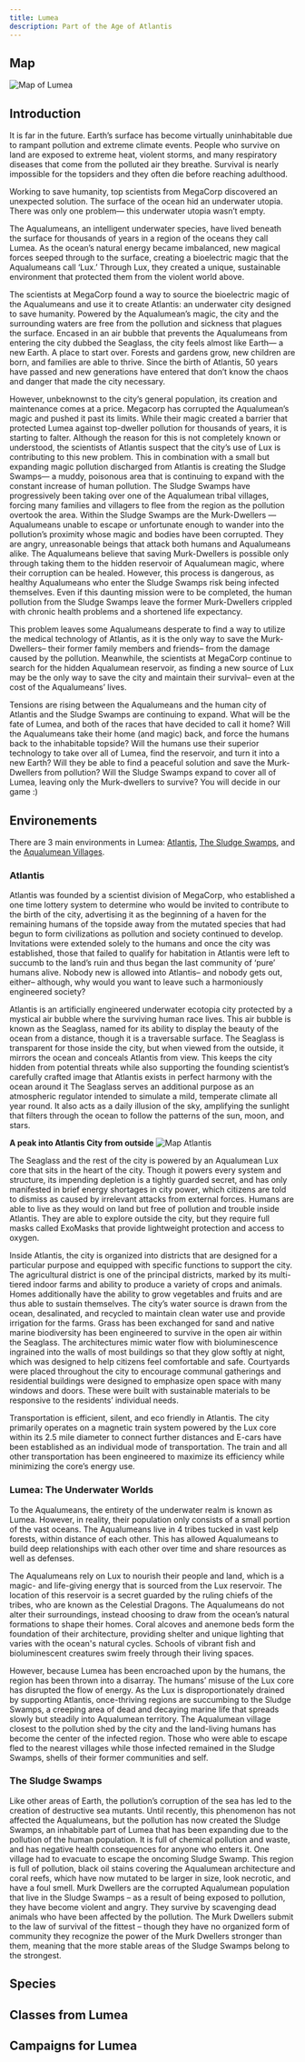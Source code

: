 ```yaml
---
title: Lumea
description: Part of the Age of Atlantis
---
```




## Map 
![Map of Lumea](../../../assets/lumea/lumea.png)

## Introduction
It is far in the future. Earth’s surface has become virtually uninhabitable due to rampant pollution and extreme climate events. People who survive on land are exposed to extreme heat, violent storms, and many respiratory diseases that come from the polluted air they breathe. Survival is nearly impossible for the topsiders and they often die before reaching adulthood. 

Working to save humanity, top scientists from MegaCorp discovered an unexpected solution. The surface of the ocean hid an underwater utopia. There was only one problem— this underwater utopia wasn’t empty. 

The Aqualumeans, an intelligent underwater species, have lived beneath the surface for thousands of years in a region of the oceans they call Lumea. As the ocean’s natural energy became imbalanced, new magical forces seeped through to the surface, creating a bioelectric magic that the Aqualumeans call ‘Lux.’ Through Lux, they created a unique, sustainable environment that protected them from the violent world above. 

The scientists at MegaCorp found a way to source the bioelectric magic of the Aqualumeans and use it to create Atlantis: an underwater city designed to save humanity. Powered by the Aqualumean’s magic, the city and the surrounding waters are free from the pollution and sickness that plagues the surface. Encased in an air bubble that prevents the Aqualumeans from entering the city dubbed the Seaglass, the city feels almost like Earth— a new Earth. A place to start over. Forests and gardens grow, new children are born, and families are able to thrive. Since the birth of Atlantis, 50 years have passed and new generations have entered that don’t know the chaos and danger that made the city necessary. 

However, unbeknownst to the city’s general population, its creation and maintenance comes at a price. Megacorp has corrupted the Aqualumean’s magic and pushed it past its limits. While their magic created a barrier that protected Lumea against top-dweller pollution for thousands of years, it is starting to falter. Although the reason for this is not completely known or understood, the scientists of Atlantis suspect that the city’s use of Lux is contributing to this new problem. This in combination with a small but expanding magic pollution discharged from Atlantis is creating the Sludge Swamps— a muddy, poisonous area that is continuing to expand with the constant increase of human pollution. The Sludge Swamps have progressively been taking over one of the Aqualumean tribal villages, forcing many families and villagers to flee from the region as the pollution overtook the area. Within the Sludge Swamps are the Murk-Dwellers — Aqualumeans unable to escape or unfortunate enough to wander into the pollution’s proximity whose magic and bodies have been corrupted. They are angry, unreasonable beings that attack both humans and Aqualumeans alike. The Aqualumeans believe that saving Murk-Dwellers is possible only through taking them to the hidden reservoir of Aqualumean magic, where their corruption can be healed. However, this process is dangerous, as healthy Aqualumeans who enter the Sludge Swamps risk being infected themselves. Even if this daunting mission were to be completed, the human pollution from the Sludge Swamps leave the former Murk-Dwellers crippled with chronic health problems and a shortened life expectancy.

This problem leaves some Aqualumeans desperate to find a way to utilize the medical technology of Atlantis, as it is the only way to save the Murk-Dwellers– their former family members and friends– from the damage caused by the pollution. Meanwhile, the scientists at MegaCorp continue to search for the hidden Aqualumean reservoir, as finding a new source of Lux may be the only way to save the city and maintain their survival– even at the cost of the Aqualumeans’ lives.

Tensions are rising between the Aqualumeans and the human city of Atlantis and the Sludge Swamps are continuing to expand. What will be the fate of Lumea, and both of the races that have decided to call it home? Will the Aqualumeans take their home (and magic) back, and force the humans back to the inhabitable topside? Will the humans use their superior technology to take over all of Lumea, find the reservoir, and turn it into a new Earth? Will they be able to find a peaceful solution and save the Murk-Dwellers from pollution?  Will the Sludge Swamps expand to cover all of Lumea, leaving only the Murk-dwellers to survive? You will decide in our game :)


## Environements
There are 3 main environments in Lumea: [Atlantis](#atlantis), [The Sludge Swamps](#the-sludge-swamps), and the [Aqualumean Villages](#lumea-the-underwater-worlds).

### Atlantis
Atlantis was founded by a scientist division of MegaCorp, who established a one time lottery system to determine who would be invited to contribute to the birth of the city, advertising it as the beginning of a haven for the remaining humans of the topside away from the mutated species that had begun to form civilizations as pollution and society continued to develop. Invitations were extended solely to the humans and once the city was established, those that failed to qualify for habitation in Atlantis were left to succumb to the land’s ruin and thus began the last community of ‘pure’ humans alive. Nobody new is allowed into Atlantis– and nobody gets out, either– although, why would you want to leave such a harmoniously engineered society?

Atlantis is an artificially engineered underwater ecotopia city protected by a mystical air bubble where the surviving human race lives. This air bubble is known as the Seaglass, named for its ability to display the beauty of the ocean from a distance, though it is a traversable surface. The Seaglass is transparent for those inside the city, but when viewed from the outside, it mirrors the ocean and conceals Atlantis from view. This keeps the city hidden from potential threats while also supporting the founding scientist’s carefully crafted image that Atlantis exists in perfect harmony with the ocean around it  The Seaglass serves an additional purpose as an atmospheric regulator intended to simulate a mild, temperate climate all year round. It also acts as a daily illusion of the sky, amplifying the sunlight that filters through the ocean to follow the patterns of the sun, moon, and stars.

**A peak into Atlantis City from outside**
![Map Atlantis](../../../assets/lumea/atlantis.png)

The Seaglass and the rest of the city is powered by an Aqualumean Lux core that sits in the heart of the city. Though it powers every system and structure, its impending depletion is a tightly guarded secret, and has only manifested in brief energy shortages in city power, which citizens are told to dismiss as caused by irrelevant attacks from external forces. Humans are able to live as they would on land but free of pollution and trouble inside Atlantis. They are able to explore outside the city, but they require full masks called ExoMasks that provide lightweight protection and access to oxygen.

Inside Atlantis, the city is organized into districts that are designed for a particular purpose and equipped with specific functions to support the city. The agricultural district is one of the principal districts, marked by its multi-tiered indoor farms and ability to produce a variety of crops and animals. Homes additionally have the ability to grow vegetables and fruits and are thus able to sustain themselves. The city’s water source is drawn from the ocean, desalinated, and recycled to maintain clean water use and provide irrigation for the farms. Grass has been exchanged for sand and native marine biodiversity has been engineered to survive in the open air within the Seaglass. The architectures mimic water flow with bioluminescence ingrained into the walls of most buildings so that they glow softly at night, which was designed to help citizens feel comfortable and safe. Courtyards were placed throughout the city to encourage communal gatherings and residential buildings were designed to emphasize open space with many windows and doors. These were built with sustainable materials to be responsive to the residents’ individual needs.

Transportation is efficient, silent, and eco friendly in Atlantis. The city primarily operates on a magnetic train system powered by the Lux core within its 2.5 mile diameter to connect further distances and E-cars have been established as an individual mode of transportation. The train and all other transportation has been engineered to maximize its efficiency while minimizing the core’s energy use. 


### Lumea: The Underwater Worlds
To the Aqualumeans, the entirety of the underwater realm is known as Lumea. However, in reality, their population only consists of a small portion of the vast oceans. The Aqualumeans live in 4 tribes tucked in vast kelp forests, within distance of each other. This has allowed Aqualumeans to build deep relationships with each other over time and share resources as well as defenses.

The Aqualumeans rely on Lux to nourish their people and land, which is a magic- and life-giving energy that is sourced from the Lux reservoir. The location of this reservoir is a secret guarded by the ruling chiefs of the tribes, who are known as the Celestial Dragons. The Aqualumeans do not alter their surroundings, instead choosing to draw from the ocean’s natural formations to shape their homes. Coral alcoves and anemone beds form the foundation of their architecture, providing shelter and unique lighting that varies with the ocean's natural cycles. Schools of vibrant fish and bioluminescent creatures swim freely through their living spaces.

However, because Lumea has been encroached upon by the humans, the region has been thrown into a disarray. The humans’ misuse of the Lux core has disrupted the flow of energy. As the Lux is disproportionately drained by supporting Atlantis, once-thriving regions are succumbing to the Sludge Swamps, a creeping area of dead and decaying marine life that spreads slowly but steadily into Aqualumean territory. The Aqualumean village closest to the pollution shed by the city and the land-living humans has become the center of the infected region. Those who were able to escape fled to the nearest villages while those infected remained in the Sludge Swamps, shells of their former communities and self.

### The Sludge Swamps
Like other areas of Earth, the pollution’s corruption of the sea has led to the creation of destructive sea mutants. Until recently, this phenomenon has not affected the Aqualumeans, but the pollution has now created the Sludge Swamps, an inhabitable part of Lumea that has been expanding due to the pollution of the human population. It is full of chemical pollution and waste, and has negative health consequences for anyone who enters it. One village had to evacuate to escape the oncoming Sludge Swamp. This region is full of pollution, black oil stains covering the Aqualumean architecture and coral reefs, which have now mutated to be larger in size, look necrotic, and have a foul smell. Murk Dwellers are the corrupted Aqualumean population that live in the Sludge Swamps – as a result of being exposed to pollution, they have become violent and angry. They survive by scavenging dead animals who have been affected by the pollution. The Murk Dwellers submit to the law of survival of the fittest – though they have no organized form of community they recognize the power of the Murk Dwellers stronger than them, meaning that the more stable areas of the Sludge Swamps belong to the strongest.


## Species
<CardGrid>
    <LinkCard title="Aqualumeans" href="../species/aqualumeans" description="Aqualumeans are a species of aquatic creatures from Lumea." />
    <LinkCard title="Humans" href="humans" description="Humans are the species that live in Atlantis." />
</CardGrid>

## Classes from Lumea
<CardGrid>
    <LinkCard title="Enchanter" href="../class/enchanter" description="Enchanters are skilled in the art of magic and imbuing objects with magical properties." />
    <LinkCard title="Ranger" href="../class/ranger" description="Rangers are skilled hunters and trackers who specialize in the wilderness." />
</CardGrid>

## Campaigns for Lumea
<CardGrid>
    <LinkCard title="Save an Aqualumean child who has become a Murk Dweller" href="../campaigns/save-aqualumean-child" description="One of the corrupted Aqualumeans who has been exposed to the pollution of the Sludge Swamps." />
    <LinkCard title="Save Astralyss, the kidnapped Celestial Dragon" href="../campaigns/save-astralyss" description="A Celestial Dragon named Astralyss has been kidnapped by the evil scientists and hidden deep within their laboratory." />
    <LinkCard title="Scientists Divided in Atlantis" href="../campaigns/scientists-divided-in-atlantis" description="Two groups of scientists within Atlantis who are developing different solutions for pollution." />
</CardGrid>